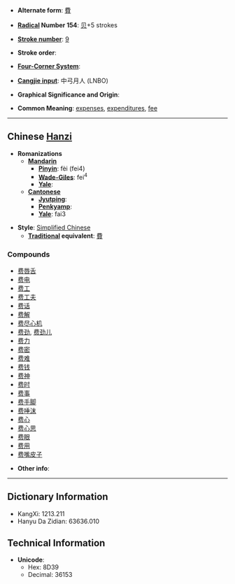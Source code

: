 * '''Alternate form''': [[費]]

* '''[[Wiktionary:Chinese radical index| Radical]] Number 154''': [[Wiktionary:Chinese radical index 贝|贝]]+5 strokes

* '''[[Wiktionary:Chinese total strokes index|Stroke number]]''': [[Wiktionary:Chinese total strokes index 9|9]]

* '''Stroke order''': 

* '''[[Wiktionary:Chinese four corner index|Four-Corner System]]''': 

* '''[[Wiktionary:Chinese Cangjie index|Cangjie input]]''': 中弓月人 (LNBO)

* '''Graphical Significance and Origin''': 

* '''Common Meaning''': [[expense]]s, [[expenditure]]s, [[fee]]

----

== Chinese [[Hanzi]] ==

* '''Romanizations'''
** '''[[Mandarin]]'''
*** '''[[Pinyin]]''': fèi (fei4)
*** '''[[Wade-Giles]]''': fei<sup>4</sup>
*** '''[[Yale]]''': 
** '''[[Cantonese]]'''
*** '''[[Jyutping]]''':
*** '''[[Penkyamp]]''': 
*** '''[[Yale]]''': fai3

* '''Style''': [[Simplified Chinese]] 
** '''[[Traditional Chinese|Traditional]] equivalent''': [[費]]

===Compounds===
*[[费唇舌]]
*[[费电]]
*[[费工]]
*[[费工夫]]
*[[费话]]
*[[费解]]
*[[费尽心机]]
*[[费劲]], [[费劲儿]]
*[[费力]]
*[[费密]]
*[[费难]]
*[[费钱]]
*[[费神]]
*[[费时]]
*[[费事]]
*[[费手脚]]
*[[费唾沫]]
*[[费心]]
*[[费心思]]
*[[费眼]]
*[[费用]]
*[[费嘴皮子]]

* '''Other info''': 

----

== Dictionary Information ==

* KangXi: 1213.211
* Hanyu Da Zidian: 63636.010

== Technical Information ==

* '''Unicode''':
** Hex: 8D39
** Decimal: 36153